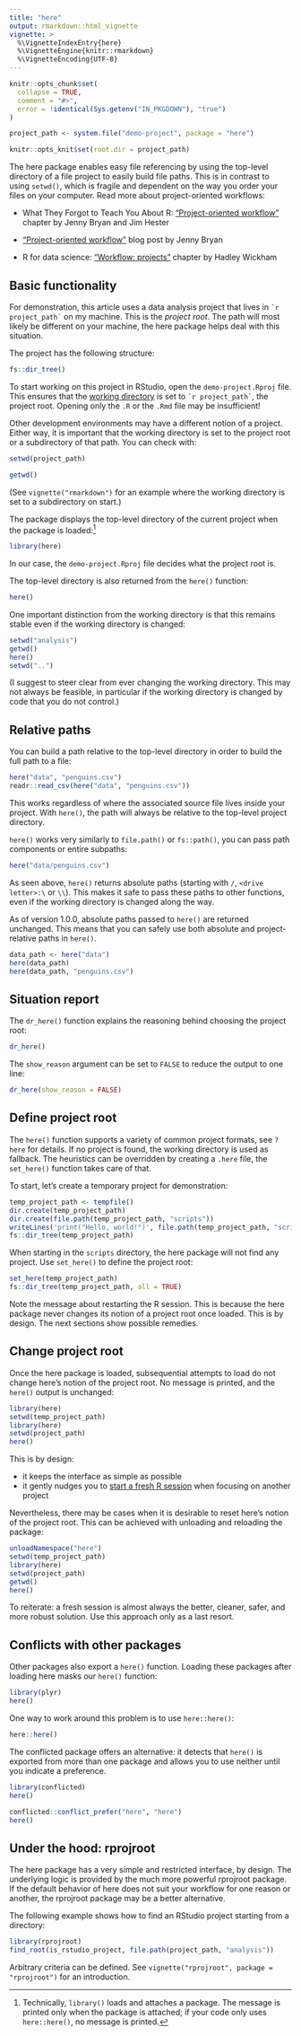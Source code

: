 ```yaml
---
title: "here"
output: rmarkdown::html_vignette
vignette: >
  %\VignetteIndexEntry{here}
  %\VignetteEngine{knitr::rmarkdown}
  %\VignetteEncoding{UTF-8}
---
```


```r
knitr::opts_chunk$set(
  collapse = TRUE,
  comment = "#>",
  error = !identical(Sys.getenv("IN_PKGDOWN"), "true")
)

project_path <- system.file("demo-project", package = "here")

knitr::opts_knit$set(root.dir = project_path)
```

The here package enables easy file referencing by using the top-level directory of a file project to easily build file paths.
This is in contrast to using `setwd()`, which is fragile and dependent on the way you order your files on your computer.
Read more about project-oriented workflows:

- What They Forgot to Teach You About R: ["Project-oriented workflow"](https://rstats.wtf/project-oriented-workflow.html) chapter by Jenny Bryan and Jim Hester

- ["Project-oriented workflow"](https://www.tidyverse.org/blog/2017/12/workflow-vs-script/) blog post by Jenny Bryan

- R for data science: ["Workflow: projects"](https://r4ds.had.co.nz/workflow-projects.html) chapter by Hadley Wickham

## Basic functionality

For demonstration, this article uses a data analysis project that lives in `` `r project_path` `` on my machine.
This is the *project root*.
The path will most likely be different on your machine, the here package helps deal with this situation.

The project has the following structure:

```r
fs::dir_tree()
```

To start working on this project in RStudio, open the `demo-project.Rproj` file.
This ensures that the [working directory](https://en.wikipedia.org/wiki/Working_directory) is set to `` `r project_path` ``, the project root.
Opening only the `.R` or the `.Rmd` file may be insufficient!

Other development environments may have a different notion of a project.
Either way, it is important that the working directory is set to the project root or a subdirectory of that path.
You can check with:

```r
setwd(project_path)
```

```r
getwd()
```

(See `vignette("rmarkdown")` for an example where the working directory is set to a subdirectory on start.)

The package displays the top-level directory of the current project when the package is loaded:[^attached]

[^attached]: Technically, `library()` loads and attaches a package. The message is printed only when the package is attached; if your code only uses `here::here()`, no message is printed.

```r
library(here)
```

In our case, the `demo-project.Rproj` file decides what the project root is.

The top-level directory is also returned from the `here()` function:

```r
here()
```

One important distinction from the working directory is that this remains stable even if the working directory is changed:

```r
setwd("analysis")
getwd()
here()
setwd("..")
```

(I suggest to steer clear from ever changing the working directory.
This may not always be feasible, in particular if the working directory is changed by code that you do not control.)


## Relative paths

You can build a path relative to the top-level directory in order to build the full path to a file:

```r
here("data", "penguins.csv")
readr::read_csv(here("data", "penguins.csv"))
```

This works regardless of where the associated source file lives inside your project.
With `here()`, the path will always be relative to the top-level project directory.

`here()` works very similarly to `file.path()` or `fs::path()`, you can pass path components or entire subpaths:

```r
here("data/penguins.csv")
```

As seen above, `here()` returns absolute paths (starting with `/`, `<drive letter>:\` or `\\`).
This makes it safe to pass these paths to other functions, even if the working directory is changed along the way.

As of version 1.0.0, absolute paths passed to `here()` are returned unchanged.
This means that you can safely use both absolute and project-relative paths in `here()`.

```r
data_path <- here("data")
here(data_path)
here(data_path, "penguins.csv")
```


## Situation report

The `dr_here()` function explains the reasoning behind choosing the project root:

```r
dr_here()
```

The `show_reason` argument can be set to `FALSE` to reduce the output to one line:

```r
dr_here(show_reason = FALSE)
```


## Define project root

The `here()` function supports a variety of common project formats, see `?here` for details.
If no project is found, the working directory is used as fallback.
The heuristics can be overridden by creating a `.here` file, the `set_here()` function takes care of that.

To start, let's create a temporary project for demonstration:

```r
temp_project_path <- tempfile()
dir.create(temp_project_path)
dir.create(file.path(temp_project_path, "scripts"))
writeLines('print("Hello, world!")', file.path(temp_project_path, "scripts", "script.R"))
fs::dir_tree(temp_project_path)
```

When starting in the `scripts` directory, the here package will not find any project.
Use `set_here()` to define the project root:

```r
set_here(temp_project_path)
fs::dir_tree(temp_project_path, all = TRUE)
```

Note the message about restarting the R session.
This is because the here package never changes its notion of a project root once loaded.
This is by design.
The next sections show possible remedies.

## Change project root

Once the here package is loaded, subsequential attempts to load do not change here's notion of the project root.
No message is printed, and the `here()` output is unchanged:

```r
library(here)
setwd(temp_project_path)
library(here)
setwd(project_path)
here()
```

This is by design:

- it keeps the interface as simple as possible
- it gently nudges you to [start a fresh R session](https://rstats.wtf/save-source.html) when focusing on another project

Nevertheless, there may be cases when it is desirable to reset here's notion of the project root.
This can be achieved with unloading and reloading the package:

```r
unloadNamespace("here")
setwd(temp_project_path)
library(here)
setwd(project_path)
getwd()
here()
```

To reiterate: a fresh session is almost always the better, cleaner, safer, and more robust solution.
Use this approach only as a last resort.


## Conflicts with other packages

Other packages also export a `here()` function.
Loading these packages after loading here masks our `here()` function:

```r
library(plyr)
here()
```

One way to work around this problem is to use `here::here()`:

```r
here::here()
```

The conflicted package offers an alternative: it detects that `here()` is exported from more than one package and allows you to use neither until you indicate a preference.

```r
library(conflicted)
here()

conflicted::conflict_prefer("here", "here")
here()
```


## Under the hood: rprojroot

The here package has a very simple and restricted interface, by design.
The underlying logic is provided by the much more powerful rprojroot package.
If the default behavior of here does not suit your workflow for one reason or another, the rprojroot package may be a better alternative.

The following example shows how to find an RStudio project starting from a directory:

```r
library(rprojroot)
find_root(is_rstudio_project, file.path(project_path, "analysis"))
```

Arbitrary criteria can be defined.
See `vignette("rprojroot", package = "rprojroot")` for an introduction.
